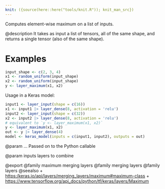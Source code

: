 ```yaml
---
knit: ({source(here::here("tools/knit.R")); knit_man_src})
---
```

Computes element-wise maximum on a list of inputs.

@description
It takes as input a list of tensors, all of the same shape,
and returns a single tensor (also of the same shape).

# Examples
```r
input_shape <- c(2, 3, 4)
x1 <- random_uniform(input_shape)
x2 <- random_uniform(input_shape)
y <- layer_maximum(x1, x2)
```

Usage in a Keras model:

```r
input1 <- layer_input(shape = c(16))
x1 <- input1 |> layer_dense(8, activation = 'relu')
input2 <- layer_input(shape = c(32))
x2 <- input2 |> layer_dense(8, activation = 'relu')
# equivalent to `y <- layer_maximum(x1, x2)`
y <- layer_maximum(x1, x2)
out <- y |> layer_dense(4)
model <- keras_model(inputs = c(input1, input2), outputs = out)
```

@param ...
Passed on to the Python callable

@param inputs
layers to combine

@export
@family maximum merging layers
@family merging layers
@family layers
@seealso
+ <https:/keras.io/api/layers/merging_layers/maximum#maximum-class>
+ <https://www.tensorflow.org/api_docs/python/tf/keras/layers/Maximum>
